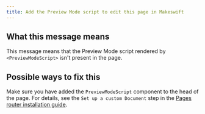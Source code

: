 ```yaml
---
title: Add the Preview Mode script to edit this page in Makeswift
---
```


## What this message means

This message means that the Preview Mode script rendered by `<PreviewModeScript>` isn't present in the page.

## Possible ways to fix this

Make sure you have added the `PreviewModeScript` component to the head of the page. For details,
see the `Set up a custom Document` step in the [Pages router installation guide](/developer/pages-router/installation).
